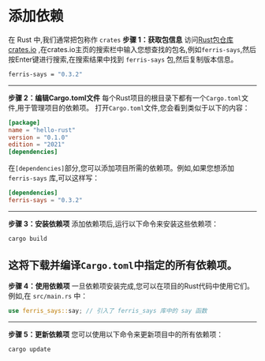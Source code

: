 # 添加依赖
在 Rust 中,我们通常把包称作 `crates`
**步骤 1：获取包信息**
访问[Rust包仓库crates.io](https://crates.io/) ,在crates.io主页的搜索栏中输入您想查找的包名,例如`ferris-says`,然后按Enter键进行搜索,在搜索结果中找到 `ferris-says` 包,然后复制版本信息。
```bash
ferris-says = "0.3.2"
```
---
**步骤 2：编辑Cargo.toml文件**
每个Rust项目的根目录下都有一个`Cargo.toml`文件,用于管理项目的依赖项。
打开`Cargo.toml`文件,您会看到类似于以下的内容：
```toml
[package]
name = "hello-rust"
version = "0.1.0"
edition = "2021"
[dependencies]
```
在`[dependencies]`部分,您可以添加项目所需的依赖项。例如,如果您想添加 `ferris-says` 库,可以这样写：
```toml
[dependencies]
ferris-says = "0.3.2"
```
---
**步骤 3：安装依赖项**
添加依赖项后,运行以下命令来安装这些依赖项：
```bash
cargo build
```
这将下载并编译`Cargo.toml`中指定的所有依赖项。
----
**步骤 4：使用依赖项**
一旦依赖项安装完成,您可以在项目的Rust代码中使用它们。例如,在 `src/main.rs` 中：
```rust
use ferris_says::say; // 引入了 ferris_says 库中的 say 函数
```
---
**步骤 5：更新依赖项**
您可以使用以下命令来更新项目中的所有依赖项：
```bash
cargo update
```